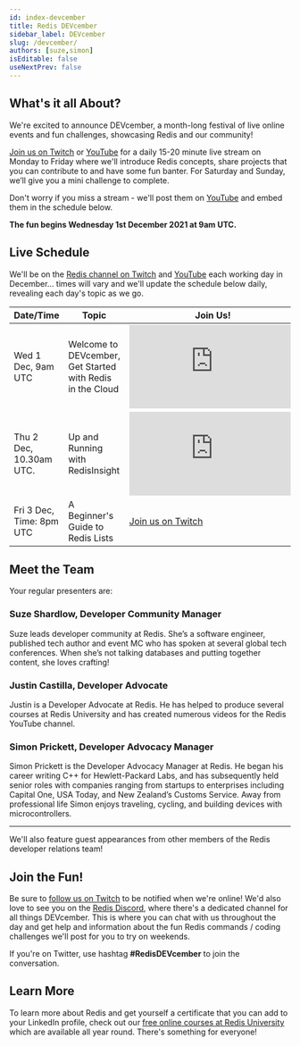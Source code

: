 ```yaml
---
id: index-devcember
title: Redis DEVcember
sidebar_label: DEVcember
slug: /devcember/
authors: [suze,simon]
isEditable: false
useNextPrev: false
---
```

## What's it all About?

We're excited to announce DEVcember, a month-long festival of live online events and fun challenges, showcasing Redis and our community!

[Join us on Twitch](https://www.twitch.tv/redisinc) or [YouTube](https://www.youtube.com/c/Redisinc/videos) for a daily 15-20 minute live stream on Monday to Friday where we'll introduce Redis concepts, share projects that you can contribute to and have some fun banter.  For Saturday and Sunday, we’ll give you a mini challenge to complete.

Don't worry if you miss a stream - we'll post them on [YouTube](https://www.youtube.com/c/Redisinc/videos) and embed them in the schedule below.  

**The fun begins Wednesday 1st December 2021 at 9am UTC.**

## Live Schedule

We'll be on the [Redis channel on Twitch](https://www.twitch.tv/redisinc) and [YouTube](https://www.youtube.com/c/Redisinc/videos) each working day in December… times will vary and we'll update the schedule below daily, revealing each day's topic as we go.

|Date/Time             |Topic                                                    |Join Us!                                                          |
|----------------------|---------------------------------------------------------|------------------------------------------------------------------|
|Wed 1 Dec, 9am UTC      |Welcome to DEVcember, Get Started with Redis in the Cloud|<iframe src="https://www.youtube.com/embed/jf-lwkWUQHg" frameborder="0" allow="accelerometer; autoplay; clipboard-write; encrypted-media; gyroscope; picture-in-picture" allowfullscreen></iframe>|
|Thu 2 Dec, 10.30am UTC. |Up and Running with RedisInsight                         |<iframe src="https://www.youtube.com/embed/S-CXWP50ewM" frameborder="0" allow="accelerometer; autoplay; clipboard-write; encrypted-media; gyroscope; picture-in-picture" allowfullscreen></iframe>|
|Fri 3 Dec, Time: 8pm UTC|A Beginner's Guide to Redis Lists                        | [Join us on Twitch](https://www.twitch.tv/redisinc)              |

## Meet the Team

Your regular presenters are:

### Suze Shardlow, Developer Community Manager

Suze leads developer community at Redis.  She’s a software engineer, published tech author and event MC who has spoken at several global tech conferences.  When she’s not talking databases and putting together content, she loves crafting!

### Justin Castilla, Developer Advocate

Justin is a Developer Advocate at Redis. He has helped to produce several courses at Redis University and has created numerous videos for the Redis YouTube channel.

### Simon Prickett, Developer Advocacy Manager

Simon Prickett is the Developer Advocacy Manager at Redis. He began his career writing C++ for Hewlett-Packard Labs, and has subsequently held senior roles with companies ranging from startups to enterprises including Capital One, USA Today, and New Zealand’s Customs Service.  Away from professional life Simon enjoys traveling, cycling, and building devices with microcontrollers.

<hr/>

We'll also feature guest appearances from other members of the Redis developer relations team!

## Join the Fun!

Be sure to [follow us on Twitch](https://www.twitch.tv/redisinc) to be notified when we're online!  We'd also love to see you on the [Redis Discord](https://discord.gg/nrTwSyUvF2), where there's a dedicated channel for all things DEVcember.  This is where you can chat with us throughout the day and get help and information about the fun Redis commands / coding challenges we'll post for you to try on weekends.

If you're on Twitter, use hashtag **#RedisDEVcember** to join the conversation.

## Learn More

To learn more about Redis and get yourself a certificate that you can add to your LinkedIn profile, check out our [free online courses at Redis University](https://university.redis.com/) which are available all year round.  There's something for everyone!
